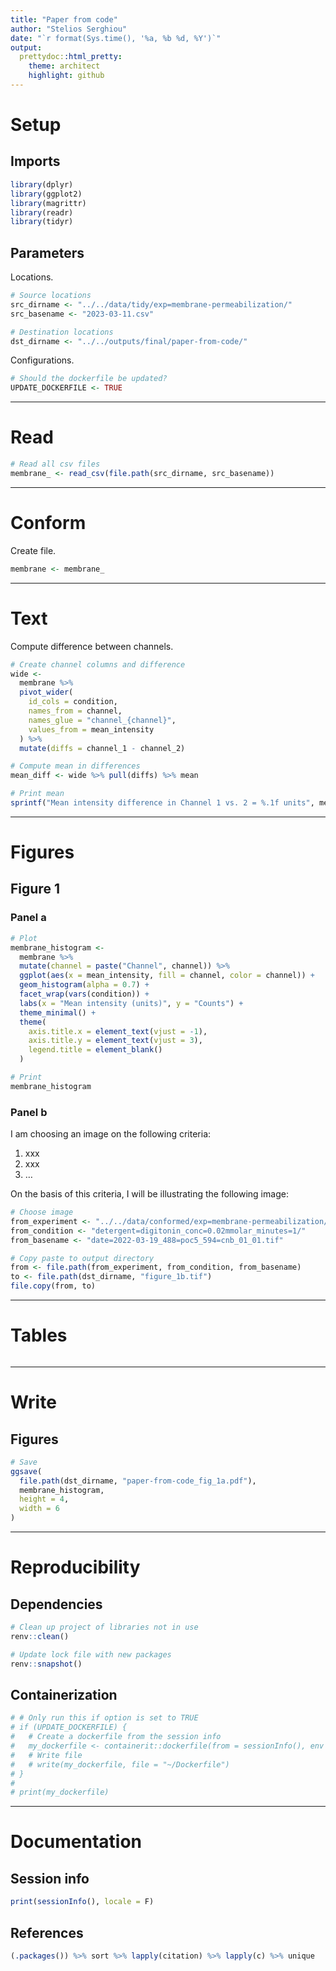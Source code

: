 ```yaml
---
title: "Paper from code"
author: "Stelios Serghiou"
date: "`r format(Sys.time(), '%a, %b %d, %Y')`"
output:
  prettydoc::html_pretty:
    theme: architect
    highlight: github
---
```


# Setup

## Imports

```r
library(dplyr)
library(ggplot2)
library(magrittr)
library(readr)
library(tidyr)
```

## Parameters

Locations.

```r
# Source locations
src_dirname <- "../../data/tidy/exp=membrane-permeabilization/"
src_basename <- "2023-03-11.csv"

# Destination locations
dst_dirname <- "../../outputs/final/paper-from-code/"
```

Configurations.

```r
# Should the dockerfile be updated?
UPDATE_DOCKERFILE <- TRUE
```


------------------------------------------------------------------------

# Read

```r
# Read all csv files
membrane_ <- read_csv(file.path(src_dirname, src_basename))
```


------------------------------------------------------------------------

# Conform

Create file.

```r
membrane <- membrane_
```


------------------------------------------------------------------------

# Text

Compute difference between channels.

```r
# Create channel columns and difference
wide <- 
  membrane %>% 
  pivot_wider(
    id_cols = condition,
    names_from = channel,
    names_glue = "channel_{channel}",
    values_from = mean_intensity
  ) %>% 
  mutate(diffs = channel_1 - channel_2)

# Compute mean in differences
mean_diff <- wide %>% pull(diffs) %>% mean

# Print mean
sprintf("Mean intensity difference in Channel 1 vs. 2 = %.1f units", mean_diff)
```


------------------------------------------------------------------------

# Figures

## Figure 1

### Panel a

```r
# Plot
membrane_histogram <-
  membrane %>% 
  mutate(channel = paste("Channel", channel)) %>% 
  ggplot(aes(x = mean_intensity, fill = channel, color = channel)) +
  geom_histogram(alpha = 0.7) +
  facet_wrap(vars(condition)) +
  labs(x = "Mean intensity (units)", y = "Counts") +
  theme_minimal() +
  theme(
    axis.title.x = element_text(vjust = -1),
    axis.title.y = element_text(vjust = 3),
    legend.title = element_blank()
  )

# Print
membrane_histogram
```

### Panel b

I am choosing an image on the following criteria:

1. xxx
2. xxx
3. ...

On the basis of this criteria, I will be illustrating the following image:

```r
# Choose image
from_experiment <- "../../data/conformed/exp=membrane-permeabilization/"
from_condition <- "detergent=digitonin_conc=0.02mmolar_minutes=1/"
from_basename <- "date=2022-03-19_488=poc5_594=cnb_01_01.tif"

# Copy paste to output directory
from <- file.path(from_experiment, from_condition, from_basename)
to <- file.path(dst_dirname, "figure_1b.tif")
file.copy(from, to)
```


------------------------------------------------------------------------

# Tables

```r

```


------------------------------------------------------------------------

# Write

## Figures

```r
# Save
ggsave(
  file.path(dst_dirname, "paper-from-code_fig_1a.pdf"),
  membrane_histogram,
  height = 4,
  width = 6
)
```


------------------------------------------------------------------------

# Reproducibility

## Dependencies

```r
# Clean up project of libraries not in use
renv::clean()

# Update lock file with new packages
renv::snapshot()
```


## Containerization

```r
# # Only run this if option is set to TRUE
# if (UPDATE_DOCKERFILE) {
#   # Create a dockerfile from the session info
#   my_dockerfile <- containerit::dockerfile(from = sessionInfo(), env = ls())
#   # Write file
#   # write(my_dockerfile, file = "~/Dockerfile")
# }
# 
# print(my_dockerfile)
```


------------------------------------------------------------------------

# Documentation


## Session info

```r
print(sessionInfo(), locale = F)
```

## References

```r
(.packages()) %>% sort %>% lapply(citation) %>% lapply(c) %>% unique
```
